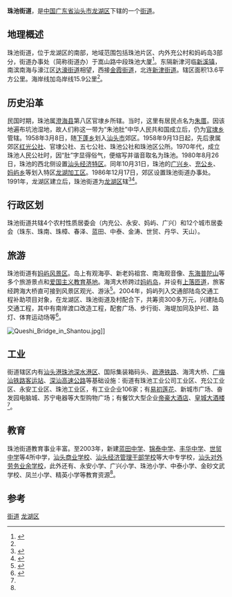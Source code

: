 {{中国乡级行政区| 行政区全称 = 珠池街道| 景观照片文件名 =| 景观照片描述 =| 汉语拼音 =| 通用拼音 =| 注音符號 =| 其它标音类型1 =| 其它标音1 =| 其它标音类型2 =| 其它标音2 =| 其它语言类型1 =| 其它语言地名1 =| 其它语言类2=|其它语言地名2 =| 上级行政区 = [[广东省|广东省]][[汕头市|汕头市]][[龙湖区|龙湖区]]| 行政区类别 = [[街道|街道]]|行政区划代码 =| 地理坐标 =| 总面积 =13.6| 户籍人口 =| 户籍人口年份 =| 常住人口 =7万| 常住人口年份 =2009| 人口密度 =| 行政区划 =| 官方网站 =| 政府驻地 =| 邮政编码 =| 毗邻行政区 =| 位置图文件名 = Location_of_Zhuchi_Subdistrict_in_Longhu_District_of_Shantou.svg| 位置图描述 = 珠池街道在汕头市龙湖区的位置}}

'''珠池街道'''，是[[中华人民共和国|中国]][[广东省|广东省]][[汕头市|汕头市]][[龙湖区|龙湖区]]下辖的一个[[街道办事处|街道]]。

== 地理概述 ==
珠池街道，位于龙湖区的南部，地域范围包括珠池片区、内外充公村和妈屿岛3部分，街道办事处（简称街道办）于嵩山路中段珠池大厦<ref>{{Cite book|title=广东省法人单位全新纪录 党政机关卷 上|last=广东省统计局，广东省基本单位普查办公室编|first=|publisher=北京：中国统计出版社|year=2003.05|isbn=7-5037-4039-6|location=|pages=449}}</ref>。东隔新津河临[[新溪镇|新溪镇]]，南滨南海与濠江区[[达濠街道|达濠街道]]相望，西接[[金霞街道|金霞街道]]，北连[[新津街道|新津街道]]。辖区面积13.6平方公里。海岸线加岛岸线15.9公里<ref name=as1 />。

== 历史沿革 ==
民国时期，珠池属[[澄海县|澄海县]]第八区官埭乡所辖。当时，这里有居民点名为[[朱厝|朱厝]]。因该地遍布坑池湿地，故人们称这一带为“朱池肚”中华人民共和国成立后，仍为[[官埭乡|官埭乡]]管辖。1958年3月8日，随[[下蓬乡|下蓬乡]]划入[[汕头市|汕头市]]郊区。1958年9月13日起，先后隶属郊区[[红光公社|红光公社]]、官埭公社、五七公社、珠池公社和珠池区公所。1970年代，成立珠池人民公社时，因“肚”字显得俗气，便缩写并谐音取名为珠池。1980年8月26日，珠池的西北侧设置[[汕头经济特区|汕头经济特区]]。同年10月31日，珠池的[[广兴乡|广兴乡]]、[[充公乡|充公乡]]、[[妈屿乡|妈屿乡]]等划入特区[[龙湖加工区|龙湖加工区]]。1986年12月17日，郊区设置珠池街道办事处。1991年，龙湖区建立后，珠池街道为[[龙湖区|龙湖区]]辖<ref name=as1>{{Cite book|title=汕头市龙湖区志 1979-2003|last=纪植群主编|first=|publisher=广州：花城出版社|year=2013.10|isbn=978-7-5360-6784-4|location=|pages=107-108}}</ref><ref>{{Cite book|title=中国政区大典 3|last=《中国政区大典》编委会编著|first=|publisher=杭州：浙江人民出版社|year=1999.08|isbn=7-213-01789-6|location=|pages=933}}</ref>。

== 行政区划 ==
珠池街道共辖4个农村性质居委会（内充公、永安、妈屿、广兴）和12个城市居委会（珠东、珠南、珠樟、春泽、蓝田、中泰、金涛、世贸、丹华、天山）。

==旅游 ==
珠池街道有[[妈屿风景区|妈屿风景区]]。岛上有观海亭、新老妈祖宫、南海观音像、[[东海普陀山|东海普陀山]]等多个旅游景点和[[爱国主义教育基地|爱国主义教育基地]]。海湾大桥跨过[[妈屿岛|妈屿岛]]，并设有[[上落匝道|上落匝道]]，旅客经跨海大桥直可接到风景区观光、游泳<ref>{{Cite book|title=中国海岛志 广东卷 第1册 广东东部沿岸|last=《中国海岛志》编纂委员会编著|first=|publisher=北京：海洋出版社|year=2013.03|isbn=978-7-5027-8308-2|location=|pages=257}}</ref>。2004年，妈屿列入交通部陆岛交通工程补助项目对象，在龙湖区、珠池街道及村配合下，共筹资300多万元，兴建陆岛交通工程，其中有南岸渡口改造工程，配套广场、步行街、海堤加同及护栏、路灯、体育运动场等<ref>{{Cite book|title=中国海岛志 广东卷 第1册 广东东部沿岸|last=《中国海岛志》编纂委员会编著|first=|publisher=北京：海洋出版社|year=2013.03|isbn=978-7-5027-8308-2|location=|pages=262}}</ref>。

[[File:Queshi_Bridge_in_Shantou.jpg|thumb]]]]
== 工业 ==
街道辖区内有[[汕头港|汕头港]][[珠池深水港区|珠池深水港区]]、国际集装箱码头、[[疏港铁路|疏港铁路]]、海湾大桥、[[广梅汕铁路|广梅汕铁路客运站]]、[[深汕高速公路|深汕高速公路]]等基础设施：街道有珠池工业公司工业区、充公工业区、永安工业区、珠池工业区，有工业企业106家；有[[易初莲花|易初莲花]]、新城市广场、奋发园电脑城、苏宁电器等大型购物广场；有餐饮大型企业[[帝豪大酒店|帝豪大酒店]]、[[皇城大酒楼|皇城大酒楼]]<ref name=as1 />。

==教育 ==
珠池街道教育事业丰富。至2003年，新建[[蓝田中学|蓝田中学]]、[[锦泰中学|锦泰中学]]、[[丰华中学|丰华中学]]、[[世贸中学|世贸中学]]等4所中学，[[汕头商业学校|汕头商业学校]]、[[汕头经济管理干部学校|汕头经济管理干部学校]]等大中专学校，[[汕头对外劳务业余学校|汕头对外劳务业余学校]]，此外还有、永安小学、广兴小学、珠池小学、中泰小学、金砂文武学校、凤兰小学、精英小学等教育资源<ref name=as1 />。

==参考==
{{reflist}}

{{汕头市龙湖区行政区划}}

[[category:龙湖区行政区划|街道]]
[[category:汕头街道_(行政区划)|龙湖区]]